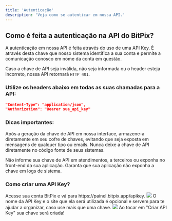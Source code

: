 ```yaml
---
title: 'Autenticação'
description: 'Veja como se autenticar em nossa API.'
---
```


## Como é feita a autenticação na API do BitPix?

A autenticação em nossa API é feita através do uso de uma API Key. É através desta chave que nosso sistema identifica a sua conta e permite a comunicação conosco em nome da conta em questão.

Caso a chave de API seja inválida, não seja informada ou o header esteja incorreto, nossa API retornará `HTTP 401`.

### Utilize os headers abaixo em todas as suas chamadas para a API:
```json
"Content-Type": "application/json",
"Authorization": "Bearer sua_api_key"
```

### Dicas importantes:
<Warning>Após a geração da chave de API em nossa interface, armazene-a diretamente em seu cofre de chaves, evitando que seja exposta em mensagens de qualquer tipo ou emails. Nunca deixe a chave de API diretamente no código fonte de seus sistemas.</Warning>

<Warning>Não informe sua chave de API em atendimentos, a terceiros ou exponha no front-end da sua aplicação. Garanta que sua aplicação não exponha a chave em logs de sistema.</Warning>

### Como criar uma API Key?
<Steps>
  <Step title="Você precisará ter uma conta BitPix">
    Acesse sua conta BitPix e vá para https://painel.bitpix.app/apikey.
  </Step>
  <Step title="Toque em Criar Api Key ">
    <img
  src="https://bitpix.com.br/wp-content/uploads/2024/07/Frame-1000006433.png"
    />

  </Step>
  <Step title="Preencha as informações">
    O nome da API Key e o site que ela será utilizada é opcional e servem para te ajudar a organizar, caso use mais que uma chave.
      <img
  src="https://bitpix.com.br/wp-content/uploads/2024/07/Frame-1000006433-1.png"
    />
    Ao tocar em "Criar API Key" sua chave será criada!
  </Step>
</Steps>







 

